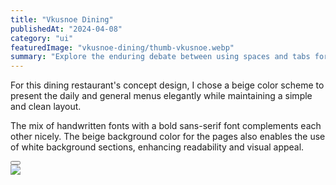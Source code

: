---
title: "Vkusnoe Dining"
publishedAt: "2024-04-08"
category: "ui"
featuredImage: "vkusnoe-dining/thumb-vkusnoe.webp"
summary: "Explore the enduring debate between using spaces and tabs for code indentation, and why this choice matters more than you might think."
---

For this dining restaurant's concept design, I chose a beige color scheme to present the daily and general menus elegantly while maintaining a simple and clean layout.

The mix of handwritten fonts with a bold sans-serif font complements each other nicely. The beige background color for the pages also enables the use of white background sections, enhancing readability and visual appeal.

<div>
  <Button
    href="https://xd.adobe.com/view/a4f32c41-4d4c-4606-b804-fd206cdd5fef-f1a0/"
    title="View project"
    className="mt-4 mb-12"
  />
</div>

<div className="flex flex-col gap-y-8">
  <Image
    src="/projects/vkusnoe-dining/screenshot-1.png"
    width={1440}
    height={1000}
  />
</div>
